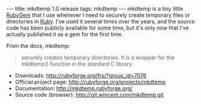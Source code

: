 ---
title: mkdtemp 1.0 release
tags: mkdtemp
---
mkdtemp is a tiny little [[RubyGem]] that I use whenever I need to securely create temporary files or directories in [[Ruby]]. I've used it several times over the years, and the source code has been publicly available for some time, but it's only now that I've actually published it as a gem for the first time.

From the docs, mkdtemp:

<blockquote>securely creates temporary directories. It is a wrapper for the mkdtemp() function in the standard C library.</blockquote>

* Downloads: http://rubyforge.org/frs/?group_id=7076 
* Official project page: http://rubyforge.org/projects/mkdtemp
* Documentation: http://mkdtemp.rubyforge.org/
* Source code (browser): http://git.wincent.com/mkdtemp.git
